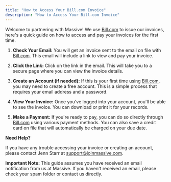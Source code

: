 ```yaml
---
title: "How to Access Your Bill.com Invoice"
description: "How to Access Your Bill.com Invoice"
---
```


Welcome to partnering with Massive! We use [Bill.com](http://Bill.com) to issue our invoices, here's a quick guide on how to access and pay your invoices for the first time.

1. **Check Your Email:** You will get an invoice sent to the email on file with [Bill.com](http://Bill.com). This email will include a link to view and pay your invoice.

2. **Click the Link:** Click on the link in the email. This will take you to a secure page where you can view the invoice details.

3. **Create an Account (if needed):** If this is your first time using [Bill.com](http://Bill.com), you may need to create a free account. This is a simple process that requires your email address and a password.

4. **View Your Invoice:** Once you've logged into your account, you'll be able to see the invoice. You can download or print it for your records.

5. **Make a Payment:** If you're ready to pay, you can do so directly through [Bill.com](http://Bill.com) using various payment methods. You can also save a credit card on file that will automatically be charged on your due date.

**Need Help?**

If you have any trouble accessing your invoice or creating an account, please contact Jenn Starr at [support@joinmassive.com](mailto:support@joinmassive.com).

**Important Note:** This guide assumes you have received an email notification from us at Massive. If you haven't received an email, please check your spam folder or contact us directly.